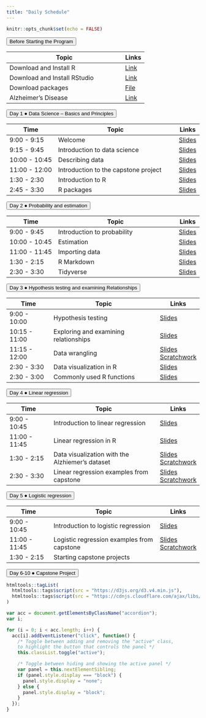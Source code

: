 ```yaml
---
title: "Daily Schedule"
---
```


```r
knitr::opts_chunk$set(echo = FALSE)
```

<button class="accordion">Before Starting the Program</button>
<div class="panel"> 

| Topic                              | Links |
|------------------------------------|-------|
| Download and Install R | [Link](https://mirror.las.iastate.edu/CRAN/)|
| Download and Install RStudio| [Link](https://www.rstudio.com/products/rstudio/download/)|
|Download packages |<a href="R-code/code-00-setup.R" download>File</a>|
|Alzheimer's Disease | [Link](https://www.youtube.com/watch?v=LrcL3vJjN2g) |

</div>




<button class="accordion">Day 1 &#9679; Data Science -- Basics and Principles  </button>
<div class="panel">

| Time          | Topic                              | Links |
|---------------|------------------------------------|-------|
| 9:00 - 9:15 | Welcome                            |[Slides](https://uci-data-academy.github.io/slides/01a-welcome.html)|
| 9:15 - 9:45 | Introduction to data science    |[Slides](https://uci-data-academy.github.io/slides/01b-intro-data-science.html)|
| 10:00 - 10:45 | Describing data    |[Slides](https://uci-data-academy.github.io/slides/01c-describe-data.html)   |
| 11:00 - 12:00 | Introduction to the capstone project |                [Slides](https://uci-data-academy.github.io/slides/2023_Intro_to_AD_Online.pdf)    |
| 1:30 - 2:30 | Introduction to R |[Slides](https://uci-data-academy.github.io/slides/Lab-01a-intro-r-schetzsle.html) |
| 2:45 - 3:30 | R packages |[Slides](https://uci-data-academy.github.io/slides/Lab-01b-R-packages.html) |
</div>
		




<button class="accordion">Day 2 &#9679; Probability and estimation </button>
<div class="panel">

| Time          | Topic                              | Links |
|---------------|------------------------------------|-------|
| 9:00 - 9:45 | Introduction to probability |[Slides](https://uci-data-academy.github.io/slides/02a-intro-prob.html) |
| 10:00 - 10:45 | Estimation |[Slides](https://uci-data-academy.github.io/slides/02b-estimation.html)       |
| 11:00 - 11:45 | Importing data              |[Slides](https://uci-data-academy.github.io/slides/Lab-01c-import-data-schetzsle.html)  |
|1:30 - 2:15 | R Markdown             |[Slides](https://uci-data-academy.github.io/slides/Lab-02a-intro-rmarkdown-moslemi.html)  |
| 2:30 - 3:30 | Tidyverse              | [Slides](https://uci-data-academy.github.io/slides/Lab-01d-intro-tidyverse-moslemi.html)     |

</div>
	
	

	



<button class="accordion">Day 3 &#9679; Hypothesis testing and examining Relationships </button>
<div class="panel">

| Time          | Topic                              | Links |
|---------------|------------------------------------|-------|
| 9:00 - 10:00 | Hypothesis testing |[Slides](https://uci-data-academy.github.io/slides/03a-hypothesis.html)|
| 10:15 - 11:00 | Exploring and examining relationships  |[Slides](https://uci-data-academy.github.io/slides/03b-relationship.html)|
| 11:15 - 12:00 | Data wrangling |[Slides](https://uci-data-academy.github.io/slides/Lab-02b-data-wrangling.html) [Scratchwork](https://uci-data-academy.github.io/slides/TA_scratchwork/data_wrangling_scratchwork.R) |
| 2:30 - 3:30 | Data visualization in R |[Slides](https://uci-data-academy.github.io/slides/Lab-02b-visualize-data-schetzsle.html)     |
| 2:30 - 3:00 | Commonly used R functions |[Slides](https://uci-data-academy.github.io/slides/TA_scratchwork/Commonly_Used_R_Functions.html) |

</div>
		
	




<button class="accordion">Day 4 &#9679; Linear regression </button>
<div class="panel">

| Time          | Topic                              | Links |
|---------------|------------------------------------|-------|
| 9:00 - 10:45 | Introduction to linear regression                        |[Slides](https://uci-data-academy.github.io/slides/04a-regression.html) |
| 11:00 - 11:45 | Linear regression in R              |[Slides](https://uci-data-academy.github.io/slides/Lab-07-Linear_regression.html) |
| 1:30 - 2:15 | Data visualization with the Alzhiemer's dataset |[Slides](https://uci-data-academy.github.io/slides/Lab-06-exploring-AD-data.html) [Scratchwork](https://uci-data-academy.github.io/slides/TA_scratchwork/Data_visualization.R)      |
| 2:30 - 3:30 | Linear regression examples from capstone              |[Slides](https://uci-data-academy.github.io/slides/Lab-07-Linear_regression_AD.html) [Scratchwork](https://uci-data-academy.github.io/slides/TA_scratchwork/Linear_regression_AD.R)|
</div>
		
	


<button class="accordion">Day 5 &#9679; Logistic regression </button>
<div class="panel">

| Time          | Topic                              | Links |
|---------------|------------------------------------|-------|
| 9:00 - 10:45 | Introduction to logistic regression |[Slides](https://uci-data-academy.github.io/slides/05a-logit.html)|
| 11:00 - 11:45 | Logistic regression examples from capstone | [Slides](https://uci-data-academy.github.io/slides/Lab-08-Logistic_regression_AD.html) [Scratchwork](https://uci-data-academy.github.io/slides/TA_scratchwork/Logistic_regression_AD.R)|
| 1:30 - 2:15 | Starting capstone projects | |
</div>
			
	
			

<button class="accordion">Day 6-10 &#9679; Capstone Project </button>

	
	
	
	
	
```r
htmltools::tagList(
  htmltools::tags$script(src = "https://d3js.org/d3.v4.min.js"),
  htmltools::tags$script(src = "https://cdnjs.cloudflare.com/ajax/libs/dimple/2.3.0/dimple.latest.min.js")
)
```

```js
var acc = document.getElementsByClassName("accordion");
var i;

for (i = 0; i < acc.length; i++) {
  acc[i].addEventListener("click", function() {
    /* Toggle between adding and removing the "active" class,
    to highlight the button that controls the panel */
    this.classList.toggle("active");

    /* Toggle between hiding and showing the active panel */
    var panel = this.nextElementSibling;
    if (panel.style.display === "block") {
      panel.style.display = "none";
    } else {
      panel.style.display = "block";
    }
  });
}
```
